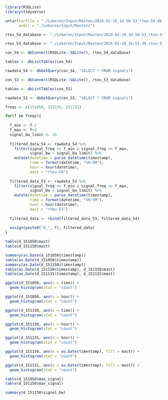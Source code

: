 ```r
library(RSQLite)
library(tidyverse)
```

```r
untar(tarfile = "./Lokeren/Input/Masten/2024-02-28_14-58-53_rteu-54.db.tar.gz",
      exdir = "./Lokeren/Input/Masten/")

rteu_54_database <- "./Lokeren/Input/Masten/2024-02-28_14-58-53_rteu-54.db"

rteu_53_database <- "./Lokeren/Input/Masten/2024-02-28_16-51-30_rteu-53.db"

con_54 <- dbConnect(RSQLite::SQLite(), rteu_54_database)

tables <- dbListTables(con_54)

rawdata_54 <- dbGetQuery(con_54, "SELECT * FROM signals")

con_53 <- dbConnect(RSQLite::SQLite(), rteu_53_database)

tables <- dbListTables(con_53)

rawdata_53 <- dbGetQuery(con_53, "SELECT * FROM signals")
```

```r
freqs <- c(151050, 151150, 151131)

for(f in freqs){
  
  f_min <- f-2
  f_max <- f+2
  signal_bw_limit <- 10
  
  filtered_data_54 <- rawdata_54 %>% 
    filter(signal_freq >= f_min & signal_freq <= f_max,
           signal_bw < signal_bw_limit) %>% 
    mutate(datetime = parse_datetime(timestamp),
           time = format(datetime, "%H:%M"),
           hour = hour(datetime),
           mast = "rteu-54")
  
  filtered_data_53 <- rawdata_53 %>% 
    filter(signal_freq >= f_min & signal_freq <= f_max,
           signal_bw < signal_bw_limit) %>% 
    mutate(datetime = parse_datetime(timestamp),
           time = format(datetime, "%H:%M"),
           hour = hour(datetime),
           mast = "rteu-53")
  
  filtered_data <- rbind(filtered_data_53, filtered_data_54)
  
  assign(paste0("d_", f), filtered_data)
}
```

```r
table(d_151050$mast)
table(d_151150$mast)

summary(as.Date(d_151050$timestamp))
table(as.Date(d_151050$timestamp))
summary(as.Date(d_151150$timestamp))
table(as.Date(d_151150$timestamp), d_151150$mast)
table(as.Date(d_151131$timestamp), d_151131$mast)

ggplot(d_151050, aes(x = time)) +
  geom_histogram(stat = "count")

ggplot(d_151050, aes(x = hour)) +
  geom_histogram(stat = "count")

ggplot(d_151150, aes(x = time)) +
  geom_histogram(stat = "count")

ggplot(d_151150, aes(x = hour)) +
  geom_histogram(stat = "count")

ggplot(d_151131, aes(x = hour)) +
  geom_histogram(stat = "count")

ggplot(d_151150, aes(x = as.Date(timestamp), fill = mast)) +
  geom_histogram(stat = "count")

ggplot(d_151131, aes(x = as.Date(timestamp), fill = mast)) +
  geom_histogram(stat = "count")

table(d_151050$max_signal)
table(d_151150$max_signal)

summary(d_151150$signal_bw)
```

